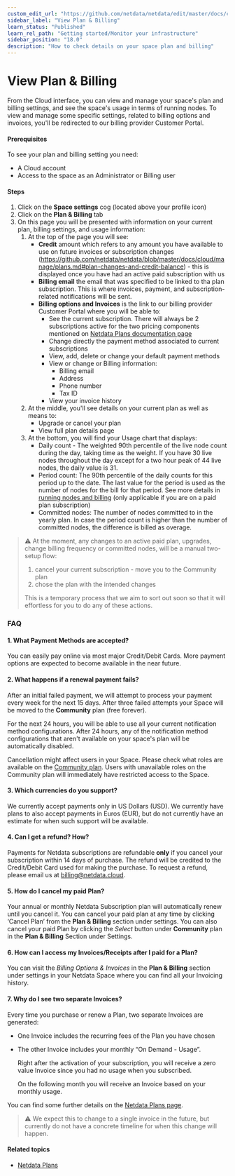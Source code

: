 ```yaml
---
custom_edit_url: "https://github.com/netdata/netdata/edit/master/docs/cloud/manage/view-plan-billing.md"
sidebar_label: "View Plan & Billing"
learn_status: "Published"
learn_rel_path: "Getting started/Monitor your infrastructure"
sidebar_position: "18.0"
description: "How to check details on your space plan and billing"
---
```

# View Plan & Billing

From the Cloud interface, you can view and manage your space's plan and billing settings, and see the space's usage in terms of running nodes.
To view and manage some specific settings, related to billing options and invoices, you'll be redirected to our billing provider Customer Portal.

#### Prerequisites

To see your plan and billing setting you need:

- A Cloud account
- Access to the space as an Administrator or Billing user

#### Steps

1. Click on the **Space settings** cog (located above your profile icon)
1. Click on the **Plan & Billing** tab
1. On this page you will be presented with information on your current plan, billing settings, and usage information:
   1. At the top of the page you will see:
      * **Credit** amount which refers to any amount you have available to use on future invoices or subscription changes (https://github.com/netdata/netdata/blob/master/docs/cloud/manage/plans.md#plan-changes-and-credit-balance) - this is displayed once you have had an active paid subscription with us
      * **Billing email** the email that was specified to be linked to tha plan subscription. This is where invoices, payment, and subscription-related notifications will be sent.
      * **Billing options and Invoices** is the link to our billing provider Customer Portal where you will be able to:
         * See the current subscription. There will always be 2 subscriptions active for the two pricing components mentioned on [Netdata Plans documentation page](/docs/getting-started/monitor-your-infrastructure/netdata-plans#plans)
         * Change directly the payment method associated to current subscriptions
         * View, add, delete or change your default payment methods
         * View or change or Billing information:
            * Billing email
            * Address
            * Phone number
            * Tax ID
         * View your invoice history
   1. At the middle, you'll see details on your current plan as well as means to:
      * Upgrade or cancel your plan
      * View full plan details page
   1. At the bottom, you will find your Usage chart that displays:
      * Daily count - The weighted 90th percentile of the live node count during the day, taking time as the weight. If you have 30 live nodes throughout the day
      except for a two hour peak of 44 live nodes, the daily value is 31.
      * Period count: The 90th percentile of the daily counts for this period up to the date. The last value for the period is used as the number of nodes for the bill for that period. See more details in [running nodes and billing](/docs/getting-started/monitor-your-infrastructure/netdata-plans#running-nodes-and-billing) (only applicable if you are on a paid plan subscription)
      * Committed nodes: The number of nodes committed to in the yearly plan. In case the period count is higher than the number of committed nodes, the difference is billed as overage.

> ⚠️ At the moment, any changes to an active paid plan, upgrades, change billing frequency or committed nodes, will be a manual two-setup flow:
> 1. cancel your current subscription - move you to the Community plan
> 2. chose the plan with the intended changes
>
> This is a temporary process that we aim to sort out soon so that it will effortless for you to do any of these actions.

### FAQ

#### 1. What Payment Methods are accepted?

You can easily pay online via most major Credit/Debit Cards. More payment options are expected to become available in the near future.   

#### 2. What happens if a renewal payment fails?

After an initial failed payment, we will attempt to process your payment every week for the next 15 days. After three failed attempts your Space will be moved to the **Community** plan (free forever). 

For the next 24 hours, you will be able to use all your current notification method configurations. After 24 hours, any of the notification method configurations that aren't available on your space's plan will be automatically disabled.

Cancellation might affect users in your Space. Please check what roles are available on the [Community plan](/docs/getting-started/monitor-your-infrastructure/netdata-plans#areas-impacted-by-plans). Users with unavailable roles on the Community plan will immediately have restricted access to the Space.

 #### 3. Which currencies do you support?

We currently accept payments only in US Dollars (USD). We currently have plans to also accept payments in Euros (EUR), but do not currently have an estimate for when such support will be available.

#### 4. Can I get a refund? How?

Payments for Netdata subscriptions are refundable **only** if you cancel your subscription within 14 days of purchase. The refund will be credited to the Credit/Debit Card used for making the purchase. To request a refund, please email us at [billing@netdata.cloud](mailto:billing@netdata.cloud).
            
#### 5. How do I cancel my paid Plan?

Your annual or monthly Netdata Subscription plan will automatically renew until you cancel it. You can cancel your paid plan at any time by clicking ‘Cancel Plan’ from the **Plan & Billing** section under settings. You can also cancel your paid Plan by clicking the _Select_ button under **Community** plan in the **Plan & Billing** Section under Settings. 

#### 6. How can I access my Invoices/Receipts after I paid for a Plan?

You can visit the _Billing Options & Invoices_ in the **Plan & Billing** section under settings in your Netdata Space where you can find all your Invoicing history.

#### 7. Why do I see two separate Invoices? 

Every time you purchase or renew a Plan, two separate Invoices are generated:

- One Invoice includes the recurring fees of the Plan you have chosen

- The other Invoice includes your monthly “On Demand - Usage”.

  Right after the activation of your subscription, you will receive a zero value Invoice since you had no usage when you subscribed. 
  
  On the following month you will receive an Invoice based on your monthly usage.

You can find some further details on the [Netdata Plans page](/docs/getting-started/monitor-your-infrastructure/netdata-plans#plans).

> ⚠️ We expect this to change to a single invoice in the future, but currently do not have a concrete timeline for when this change will happen.


#### Related topics

- [Netdata Plans](/docs/getting-started/monitor-your-infrastructure/netdata-plans)
